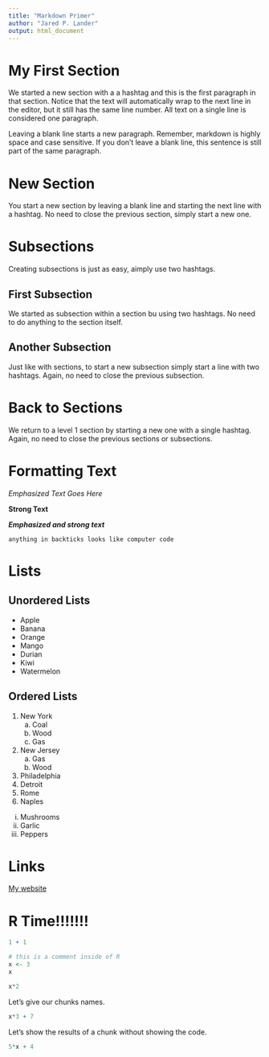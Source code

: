 ```yaml
---
title: "Markdown Primer"
author: "Jared P. Lander"
output: html_document
---
```


# My First Section

We started a new section with a a hashtag and this is the first paragraph in that section. Notice that the text will automatically wrap to the next line in the editor, but it still has the same line number. All text on a single line is considered one paragraph.

Leaving a blank line starts a new paragraph. Remember, markdown is highly space and case sensitive.
If you don't leave a blank line, this sentence is still part of the same paragraph.

# New Section

You start a new section by leaving a blank line and starting the next line with a hashtag. No need to close the previous section, simply start a new one.

# Subsections

Creating subsections is just as easy, aimply use two hashtags.

## First Subsection

We started as subsection within a section bu using two hashtags. No need to do anything to the section itself.

## Another Subsection

Just like with sections, to start a new subsection simply start a line with two hashtags. Again, no need to close the previous subsection.

# Back to Sections

We return to a level 1 section by starting a new one with a single hashtag. Again, no need to close the previous sections or subsections.

# Formatting Text

_Emphasized Text Goes Here_

__Strong Text__

___Emphasized and strong text___

`anything in backticks looks like computer code`

# Lists

## Unordered Lists

- Apple
- Banana
- Orange
- Mango
- Durian
- Kiwi
- Watermelon

## Ordered Lists

1. New York
    a. Coal
    a. Wood
    a. Gas
1. New Jersey
    a. Gas
    a. Wood
1. Philadelphia
1. Detroit
1. Rome
1. Naples

i. Mushrooms
i. Garlic
i. Peppers

# Links

[My website](https://www.jaredlander.com)

# R Time!!!!!!!

```r
1 + 1
```

```r
# this is a comment inside of R
x <- 3
x
```

```r
x*2
```

Let's give our chunks names.

```r
x*3 + 7
```

Let's show the results of a chunk without showing the code.

```r
5*x + 4
```

